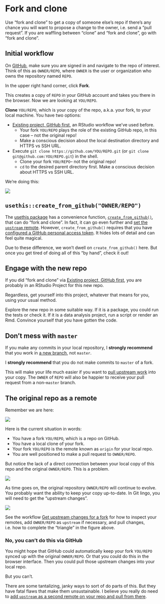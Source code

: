 # Fork and clone {#fork-and-clone}

Use "fork and clone" to get a copy of someone else's repo if there's any chance you will want to propose a change to the owner, i.e. send a "pull request". If you are waffling between "clone" and "fork and clone", go with "fork and clone".

## Initial workflow

On [GitHub](https://github.com), make sure you are signed in and navigate to the repo of interest. Think of this as `OWNER/REPO`, where `OWNER` is the user or organization who owns the repository named `REPO`.

In the upper right hand corner, click **Fork**.

This creates a copy of `REPO` in your GitHub account and takes you there in the browser. Now we are looking at `YOU/REPO`.

**Clone** `YOU/REPO`, which is your copy of the repo, a.k.a. your fork, to your local machine. You have two options:

  * [Existing project, GitHub first](#existing-github-first), an RStudio workflow we've used before.
    - Your fork `YOU/REPO` plays the role of the existing GitHub repo, in this case -- not the original repo!
    - Make a conscious decision about the local destination directory and HTTPS vs SSH URL.
  * Execute `git clone https://github.com/YOU/REPO.git` (or `git clone git@github.com:YOU/REPO.git`) in the shell.
    - Clone your fork `YOU/REPO`-- not the original repo!
    - `cd` to the desired parent directory first. Make a conscious decision about HTTPS vs SSH URL.
    
We're doing this:

![](img/fork-and-clone.png)
    
## `usethis::create_from_github("OWNER/REPO")`

The [usethis package](https://usethis.r-lib.org) has a convenience function, [`create_from_github()`](https://usethis.r-lib.org/reference/create_from_github.html), that can do "fork and clone". In fact, it can go even further and [set the `upstream` remote](#upstream-changes). However, `create_from_github()` requires that you have [configured a GitHub personal access token](#github-pat). It hides lots of detail and can feel quite magical.

Due to these difference, we won't dwell on `create_from_github()` here. But once you get tired of doing all of this "by hand", check it out!

## Engage with the new repo

If you did "fork and clone" via [Existing project, GitHub first](#existing-github-first), you are probably in an RStudio Project for this new repo.

Regardless, get yourself into this project, whatever that means for you, using your usual method.

Explore the new repo in some suitable way. If it is a package, you could run the tests or check it. If it is a data analysis project, run a script or render an Rmd. Convince yourself that you have gotten the code.

## Don't mess with `master` {#dont-touch-master}

If you make any commits in your local repository, I **strongly recommend** that you work in [a new branch](#git-branches), not `master`.

I **strongly recommend** that you do not make commits to `master` of a fork.

This will make your life much easier if you want to [pull upstream work](#upstream-changes) into your copy. The `OWNER` of `REPO` will also be happier to receive your pull request from a non-`master` branch.

## The original repo as a remote

Remember we are here:

![](img/fork-and-clone.png)

Here is the current situation in words:

  * You have a fork `YOU/REPO`, which is a repo on GitHub.
  * You have a local clone of your fork.
  * Your fork `YOU/REPO` is the remote known as `origin` for your local repo.
  * You are well positioned to make a pull request to `OWNER/REPO`.
  
But notice the lack of a direct connection between your local copy of this repo and the original `OWNER/REPO`. This is a problem.

![](img/fork-no-upstream-sad.png)

As time goes on, the original repository `OWNER/REPO` will continue to evolve. You probably want the ability to keep your copy up-to-date. In Git lingo, you will need to get the "upstream changes".

![](img/fork-triangle-happy.png)

See the workflow [Get upstream changes for a fork](#upstream-changes) for how to inspect your remotes, add `OWNER/REPO` as `upstream` if necessary, and pull changes, i.e. how to complete the "triangle" in the figure above.

### No, you can't do this via GitHub

You might hope that GitHub could automatically keep your fork `YOU/REPO` synced up with the original `OWNER/REPO`. Or that you could do this in the browser interface. Then you could pull those upstream changes into your local repo.

But you can't.

There are some tantalizing, janky ways to sort of do parts of this. But they have fatal flaws that make them unsustainable. I believe you really do need to [add `upstream` as a second remote on your repo and pull from there](#upstream-changes).
